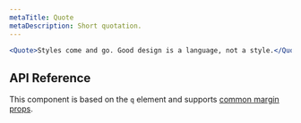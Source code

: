 ```yaml
---
metaTitle: Quote
metaDescription: Short quotation.
---
```


```jsx live=true
<Quote>Styles come and go. Good design is a language, not a style.</Quote>
```

## API Reference

This component is based on the `q` element and supports [common margin props](/themes/docs/theme/layout#margin-props).

